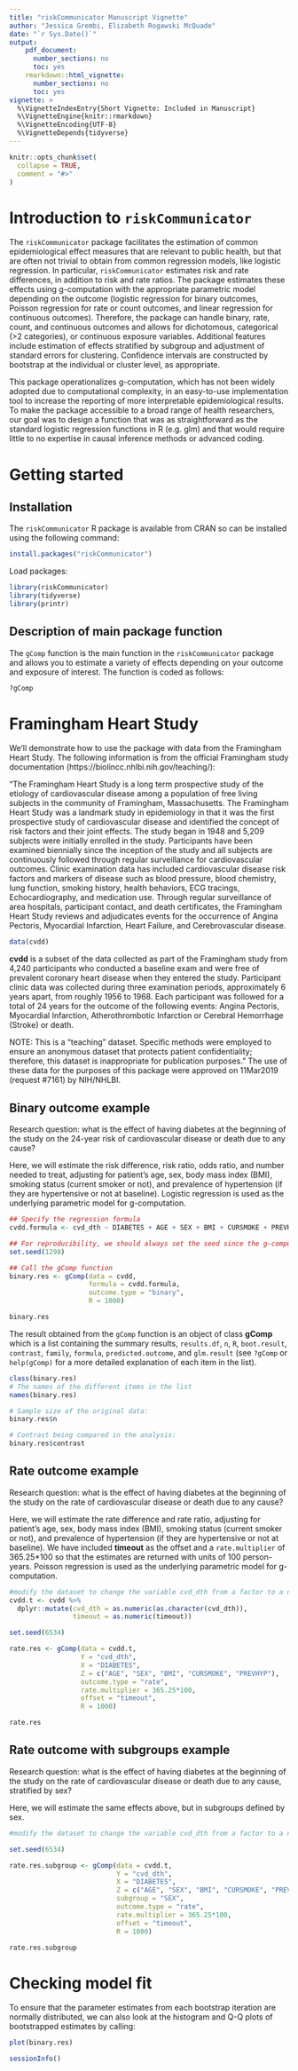 ```yaml
---
title: "riskCommunicator Manuscript Vignette"
author: "Jessica Grembi, Elizabeth Rogawski McQuade"
date: "`r Sys.Date()`"
output: 
    pdf_document:
      number_sections: no
      toc: yes
    rmarkdown::html_vignette:
      number_sections: no
      toc: yes
vignette: >
  %\VignetteIndexEntry{Short Vignette: Included in Manuscript}
  %\VignetteEngine{knitr::rmarkdown}
  %\VignetteEncoding{UTF-8}
  %\VignetteDepends{tidyverse}
---
```


```r
knitr::opts_chunk$set(
  collapse = TRUE,
  comment = "#>"
)
```

# Introduction to `riskCommunicator`

The `riskCommunicator` package facilitates the estimation of common epidemiological effect measures that are relevant to public health, but that are often not trivial to obtain from common regression models, like logistic regression. In particular, `riskCommunicator` estimates risk and rate differences, in addition to risk and rate ratios. The package estimates these effects using g-computation with the appropriate parametric model depending on the outcome (logistic regression for binary outcomes, Poisson regression for rate or count outcomes, and linear regression for continuous outcomes). Therefore, the package can handle binary, rate, count, and continuous outcomes and allows for dichotomous, categorical (>2 categories), or continuous exposure variables. Additional features include estimation of effects stratified by subgroup and adjustment of standard errors for clustering. Confidence intervals are constructed by bootstrap at the individual or cluster level, as appropriate. 

This package operationalizes g-computation, which has not been widely adopted due to computational complexity, in an easy-to-use implementation tool to increase the reporting of more interpretable epidemiological results. To make the package accessible to a broad range of health researchers, our goal was to design a function that was as straightforward as the standard logistic regression functions in R (e.g. glm) and that would require little to no expertise in causal inference methods or advanced coding.


# Getting started

## Installation  

The `riskCommunicator` R package is available from CRAN so can be installed using the following command:
```r
install.packages("riskCommunicator")
```

Load packages:
```r
library(riskCommunicator)
library(tidyverse)
library(printr)
```

## Description of main package function

The `gComp` function is the main function in the `riskCommunicator` package and allows you to estimate a variety of effects depending on your outcome and exposure of interest. The function is coded as follows:

```r
?gComp
```

# Framingham Heart Study

We'll demonstrate how to use the package with data from the Framingham Heart Study. The following information is from the official Framingham study documentation (https://biolincc.nhlbi.nih.gov/teaching/):

"The Framingham Heart Study is a long term prospective study of the etiology of cardiovascular disease among a population of free living subjects in the community of Framingham, Massachusetts. The Framingham Heart Study was a landmark study in epidemiology in that it was the first prospective study of cardiovascular disease and identified the concept of risk factors and their joint effects. The study began in 1948 and 5,209 subjects were initially enrolled in the study. Participants have been examined biennially since the inception of the study and all subjects are continuously followed through regular surveillance for cardiovascular outcomes. Clinic examination data has included cardiovascular disease risk factors and markers of disease such as blood pressure, blood chemistry, lung function, smoking history, health behaviors, ECG tracings, Echocardiography, and medication use. Through regular surveillance of area hospitals, participant contact, and death certificates, the Framingham Heart Study reviews and adjudicates events for the occurrence of Angina Pectoris, Myocardial Infarction, Heart Failure, and Cerebrovascular disease.

```r
data(cvdd)
```

**cvdd** is a subset of the data collected as part of the Framingham study from 4,240 participants who conducted a baseline exam and were free of prevalent coronary heart disease when they entered the study.
Participant clinic data was collected during three examination periods, approximately 6 years apart, from roughly 1956 to 1968. Each participant was followed for a total of 24 years for the outcome of the following events: Angina Pectoris, Myocardial Infarction, Atherothrombotic Infarction or Cerebral Hemorrhage (Stroke) or death. 

NOTE: This is a "teaching" dataset. Specific methods were employed to ensure an anonymous dataset that protects patient confidentiality; therefore, this dataset is inappropriate for publication purposes." The use of these data for the purposes of this package were approved on 11Mar2019 (request #7161) by NIH/NHLBI.


## Binary outcome example

Research question: what is the effect of having diabetes at the beginning of the study on the 24-year risk of cardiovascular disease or death due to any cause? 

Here, we will estimate the risk difference, risk ratio, odds ratio, and number needed to treat, adjusting for patient's age, sex, body mass index (BMI), smoking status (current smoker or not), and prevalence of hypertension (if they are hypertensive or not at baseline). Logistic regression is used as the underlying parametric model for g-computation.

```r
## Specify the regression formula
cvdd.formula <- cvd_dth ~ DIABETES + AGE + SEX + BMI + CURSMOKE + PREVHYP

## For reproducibility, we should always set the seed since the g-computation uses random resampling of the data to calculate confidence intervals and random sampling of the distribution when predicting outcomes
set.seed(1298)

## Call the gComp function
binary.res <- gComp(data = cvdd, 
                    formula = cvdd.formula, 
                    outcome.type = "binary", 
                    R = 1000)

binary.res
```

The result obtained from the `gComp` function is an object of class **gComp** which is a list containing the summary results, `results.df`, `n`, `R`, `boot.result`, `contrast`, `family`, `formula`, `predicted.outcome`, and `glm.result` (see `?gComp` or `help(gComp)` for a more detailed explanation of each item in the list).  

```r
class(binary.res)
# The names of the different items in the list 
names(binary.res)

# Sample size of the original data:
binary.res$n 

# Contrast being compared in the analysis:
binary.res$contrast
```


## Rate outcome example

Research question: what is the effect of having diabetes at the beginning of the study on the rate of cardiovascular disease or death due to any cause? 

Here, we will estimate the rate difference and rate ratio, adjusting for patient's age, sex, body mass index (BMI), smoking status (current smoker or not), and prevalence of hypertension (if they are hypertensive or not at baseline). We have included **timeout** as the offset and a `rate.multiplier` of 365.25*100 so that the estimates are returned with units of 100 person-years. Poisson regression is used as the underlying parametric model for g-computation.


```r
#modify the dataset to change the variable cvd_dth from a factor to a numeric variable since the outcome for Poisson regression must be numeric
cvdd.t <- cvdd %>%
  dplyr::mutate(cvd_dth = as.numeric(as.character(cvd_dth)),
                timeout = as.numeric(timeout))

set.seed(6534)

rate.res <- gComp(data = cvdd.t, 
                  Y = "cvd_dth", 
                  X = "DIABETES", 
                  Z = c("AGE", "SEX", "BMI", "CURSMOKE", "PREVHYP"), 
                  outcome.type = "rate", 
                  rate.multiplier = 365.25*100, 
                  offset = "timeout", 
                  R = 1000)

rate.res
```
  

## Rate outcome with subgroups example

Research question: what is the effect of having diabetes at the beginning of the study on the rate of cardiovascular disease or death due to any cause, stratified by sex? 

Here, we will estimate the same effects above, but in subgroups defined by sex.


```r
#modify the dataset to change the variable cvd_dth from a factor to a numeric variable since the outcome for Poisson regression must be numeric

set.seed(6534)

rate.res.subgroup <- gComp(data = cvdd.t, 
                           Y = "cvd_dth", 
                           X = "DIABETES", 
                           Z = c("AGE", "SEX", "BMI", "CURSMOKE", "PREVHYP"), 
                           subgroup = "SEX", 
                           outcome.type = "rate", 
                           rate.multiplier = 365.25*100, 
                           offset = "timeout", 
                           R = 1000)

rate.res.subgroup
```
  

# Checking model fit

To ensure that the parameter estimates from each bootstrap iteration are normally distributed, we can also look at the histogram and Q-Q plots of bootstrapped estimates by calling:
```r
plot(binary.res)
```



```r
sessionInfo()
```
